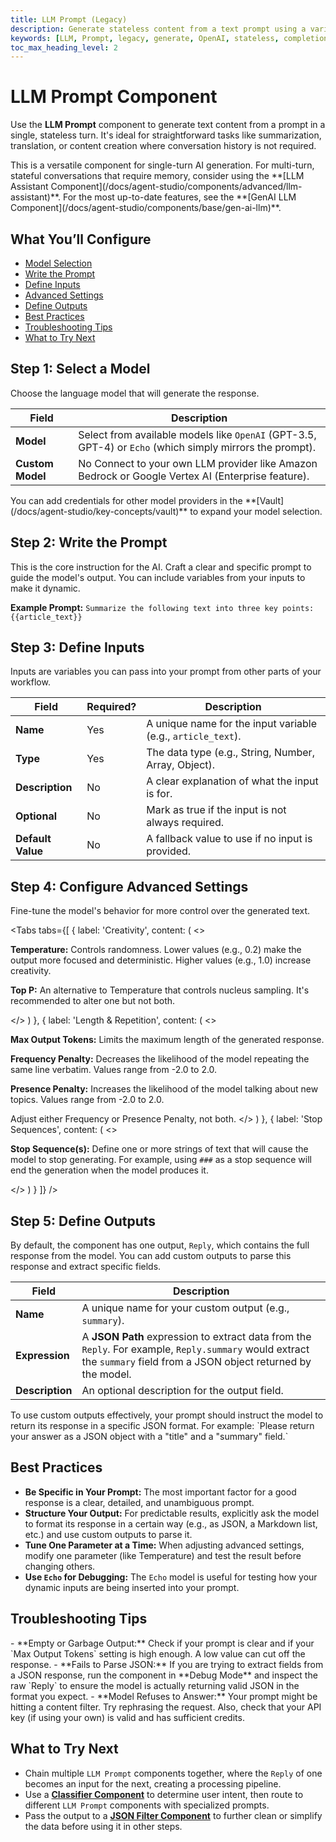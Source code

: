```yaml
---
title: LLM Prompt (Legacy)
description: Generate stateless content from a text prompt using a variety of language models.
keywords: [LLM, Prompt, legacy, generate, OpenAI, stateless, completion, text]
toc_max_heading_level: 2
---
```


# LLM Prompt Component

Use the **LLM Prompt** component to generate text content from a prompt in a single, stateless turn. It's ideal for straightforward tasks like summarization, translation, or content creation where conversation history is not required.

<InfoCallout title="When to use this component">
This is a versatile component for single-turn AI generation. For multi-turn, stateful conversations that require memory, consider using the **[LLM Assistant Component](/docs/agent-studio/components/advanced/llm-assistant)**. For the most up-to-date features, see the **[GenAI LLM Component](/docs/agent-studio/components/base/gen-ai-llm)**.
</InfoCallout>

<Spacer size="md" />

## What You’ll Configure

- [Model Selection](#step-1-select-a-model)
- [Write the Prompt](#step-2-write-the-prompt)
- [Define Inputs](#step-3-define-inputs)
- [Advanced Settings](#step-4-configure-advanced-settings)
- [Define Outputs](#step-5-define-outputs)
- [Best Practices](#best-practices)
- [Troubleshooting Tips](#troubleshooting-tips)
- [What to Try Next](#what-to-try-next)

<Spacer size="md" />

## Step 1: Select a Model

Choose the language model that will generate the response.

| Field          | Description                                                                                                   |
|----------------|---------------------------------------------------------------------------------------------------------------|
| **Model** | Select from available models like `OpenAI` (GPT-3.5, GPT-4) or `Echo` (which simply mirrors the prompt). |
| **Custom Model** | <Badge type="optional">No</Badge> Connect to your own LLM provider like Amazon Bedrock or Google Vertex AI (Enterprise feature).     |

<TipCallout title="Unlocking More Models">
You can add credentials for other model providers in the **[Vault](/docs/agent-studio/key-concepts/vault)** to expand your model selection.
</TipCallout>

<Spacer size="md" />

## Step 2: Write the Prompt

This is the core instruction for the AI. Craft a clear and specific prompt to guide the model's output. You can include variables from your inputs to make it dynamic.

**Example Prompt:**
`Summarize the following text into three key points: {{article_text}}`

<Spacer size="md" />

## Step 3: Define Inputs

Inputs are variables you can pass into your prompt from other parts of your workflow.

| Field           | Required?                   | Description                                                       |
|-----------------|-----------------------------|-------------------------------------------------------------------|
| **Name** | <Badge type="required">Yes</Badge> | A unique name for the input variable (e.g., `article_text`).      |
| **Type** | <Badge type="required">Yes</Badge> | The data type (e.g., String, Number, Array, Object).              |
| **Description** | <Badge type="optional">No</Badge>  | A clear explanation of what the input is for.                     |
| **Optional** | <Badge type="optional">No</Badge>  | Mark as true if the input is not always required.                 |
| **Default Value** | <Badge type="optional">No</Badge>  | A fallback value to use if no input is provided.                  |

<Spacer size="md" />

## Step 4: Configure Advanced Settings

Fine-tune the model's behavior for more control over the generated text.

<Tabs
  tabs={[
    {
      label: 'Creativity',
      content: (
        <>
          <p><strong>Temperature:</strong> Controls randomness. Lower values (e.g., 0.2) make the output more focused and deterministic. Higher values (e.g., 1.0) increase creativity.</p>
          <p><strong>Top P:</strong> An alternative to Temperature that controls nucleus sampling. It's recommended to alter one but not both.</p>
        </>
      )
    },
    {
      label: 'Length & Repetition',
      content: (
        <>
          <p><strong>Max Output Tokens:</strong> Limits the maximum length of the generated response.</p>
          <p><strong>Frequency Penalty:</strong> Decreases the likelihood of the model repeating the same line verbatim. Values range from -2.0 to 2.0.</p>
          <p><strong>Presence Penalty:</strong> Increases the likelihood of the model talking about new topics. Values range from -2.0 to 2.0.</p>
          <TipCallout>Adjust either Frequency or Presence Penalty, not both.</TipCallout>
        </>
      )
    },
    {
      label: 'Stop Sequences',
      content: (
        <>
          <p><strong>Stop Sequence(s):</strong> Define one or more strings of text that will cause the model to stop generating. For example, using `###` as a stop sequence will end the generation when the model produces it.</p>
        </>
      )
    }
  ]}
/>

<Spacer size="md" />

## Step 5: Define Outputs

By default, the component has one output, `Reply`, which contains the full response from the model. You can add custom outputs to parse this response and extract specific fields.

| Field       | Description                                                                                                    |
|-------------|----------------------------------------------------------------------------------------------------------------|
| **Name** | A unique name for your custom output (e.g., `summary`).                                                        |
| **Expression**| A **JSON Path** expression to extract data from the `Reply`. For example, `Reply.summary` would extract the `summary` field from a JSON object returned by the model. |
| **Description**| An optional description for the output field.                                                                  |

<InfoCallout title="Parsing JSON Responses">
To use custom outputs effectively, your prompt should instruct the model to return its response in a specific JSON format. For example: `Please return your answer as a JSON object with a "title" and a "summary" field.`
</InfoCallout>

<Spacer size="md" />

## Best Practices

- **Be Specific in Your Prompt:** The most important factor for a good response is a clear, detailed, and unambiguous prompt.
- **Structure Your Output:** For predictable results, explicitly ask the model to format its response in a certain way (e.g., as JSON, a Markdown list, etc.) and use custom outputs to parse it.
- **Tune One Parameter at a Time:** When adjusting advanced settings, modify one parameter (like Temperature) and test the result before changing others.
- **Use `Echo` for Debugging:** The `Echo` model is useful for testing how your dynamic inputs are being inserted into your prompt.

<Spacer size="md" />

## Troubleshooting Tips

<InfoCallout title="If your prompt isn't working as expected...">
- **Empty or Garbage Output:** Check if your prompt is clear and if your `Max Output Tokens` setting is high enough. A low value can cut off the response.
- **Fails to Parse JSON:** If you are trying to extract fields from a JSON response, run the component in **Debug Mode** and inspect the raw `Reply` to ensure the model is actually returning valid JSON in the format you expect.
- **Model Refuses to Answer:** Your prompt might be hitting a content filter. Try rephrasing the request. Also, check that your API key (if using your own) is valid and has sufficient credits.
</InfoCallout>

<Spacer size="md" />

## What to Try Next

- Chain multiple `LLM Prompt` components together, where the `Reply` of one becomes an input for the next, creating a processing pipeline.
- Use a **[Classifier Component](/docs/agent-studio/components/base/classifier)** to determine user intent, then route to different `LLM Prompt` components with specialized prompts.
- Pass the output to a **[JSON Filter Component](/docs/agent-studio/components/advanced/json-filter)** to further clean or simplify the data before using it in other steps.
